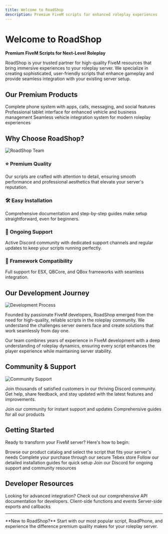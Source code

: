 ```yaml
---
title: Welcome to RoadShop
description: Premium FiveM scripts for enhanced roleplay experiences
---
```


# Welcome to RoadShop

**Premium FiveM Scripts for Next-Level Roleplay**

RoadShop is your trusted partner for high-quality FiveM resources that bring immersive experiences to your roleplay server. We specialize in creating sophisticated, user-friendly scripts that enhance gameplay and provide seamless integration with your existing server setup.

## Our Premium Products

<CardGroup cols={3}>
  <Card title="RoadPhone" icon="smartphone" href="/roadphone/installation">
    Complete phone system with apps, calls, messaging, and social features
  </Card>

  <Card title="RoadPad" icon="tablet" href="/roadpad/installation">
    Professional tablet interface for enhanced vehicle and business management
  </Card>

  <Card title="RoadCarplay" icon="car" href="/roadcarplay/installation">
    Seamless vehicle integration system for modern roleplay experiences
  </Card>
</CardGroup>

## Why Choose RoadShop?

<Frame>
  <img src="https://r2.fivemanage.com/72cdX4S6uW7YY845UQgsA/roadpad-roadphone.png" alt="RoadShop Team" />
</Frame>

### ⭐ **Premium Quality**
Our scripts are crafted with attention to detail, ensuring smooth performance and professional aesthetics that elevate your server's reputation.

### 🛠️ **Easy Installation**
Comprehensive documentation and step-by-step guides make setup straightforward, even for beginners.

### 🔧 **Ongoing Support**
Active Discord community with dedicated support channels and regular updates to keep your scripts running perfectly.

### 🎯 **Framework Compatibility**
Full support for ESX, QBCore, and QBox frameworks with seamless integration.

## Our Development Journey

<Frame>
  <img src="https://r2.fivemanage.com/72cdX4S6uW7YY845UQgsA/imagregregrege.png" alt="Development Process" />
</Frame>

Founded by passionate FiveM developers, RoadShop emerged from the need for high-quality, reliable scripts in the roleplay community. We understand the challenges server owners face and create solutions that work seamlessly from day one.

Our team combines years of experience in FiveM development with a deep understanding of roleplay dynamics, ensuring every script enhances the player experience while maintaining server stability.

## Community & Support

<Frame>
  <img src="https://r2.fivemanage.com/72cdX4S6uW7YY845UQgsA/ivdsregdgrergemage.png" alt="Community Support" />
</Frame>

Join thousands of satisfied customers in our thriving Discord community. Get help, share feedback, and stay updated with the latest features and improvements.

<CardGroup cols={2}>
  <Card title="Discord Support" icon="discord" href="https://discord.gg/2nZrmmvM2q">
    Join our community for instant support and updates
  </Card>

  <Card title="Documentation" icon="book" href="/roadphone/installation">
    Comprehensive guides for all our products
  </Card>
</CardGroup>

## Getting Started

Ready to transform your FiveM server? Here's how to begin:

<Steps>
  <Step title="Choose Your Script">
    Browse our product catalog and select the script that fits your server's needs
  </Step>

  <Step title="Purchase & Download">
    Complete your purchase through our secure Tebex store
  </Step>

  <Step title="Install & Configure">
    Follow our detailed installation guides for quick setup
  </Step>

  <Step title="Get Support">
    Join our Discord for ongoing support and community resources
  </Step>
</Steps>

## Developer Resources

<Info>
  Looking for advanced integration? Check out our comprehensive API documentation for developers.
</Info>

<CardGroup cols={2}>
  <Card title="Client API" icon="computer" href="/api-reference/introduction">
    Client-side functions and events
  </Card>

  <Card title="Server API" icon="server" href="/api-reference/introduction">
    Server-side exports and callbacks
  </Card>
</CardGroup>

---

<Note>
  **New to RoadShop?** Start with our most popular script, RoadPhone, and experience the difference premium quality makes for your roleplay server.
</Note>